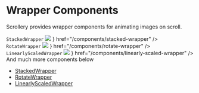 
# Wrapper Components

Scrollery provides wrapper components for animating images on scroll.

<Cards>
  <Card
    className="h-[240px] border border-slate-200 transition-all duration-400 bg-slate-50 overflow-hidden hover:shadow-md"
    title={
      <div className="flex flex-col justify-between items-center gap-10 w-full h-full">
        <code className="w-max text-v2-blue-dark">StackedWrapper</code>
        <img
          src="/stacked-card-demo.png"
          className="pointer-events-none w-[160px]"
        />
      </div>
    }
    href="/components/stacked-wrapper"
  />
  <Card
    className="h-[240px] border border-slate-200 transition-all duration-400 bg-slate-50 overflow-hidden hover:shadow-md"
    title={
      <div className="flex flex-col justify-between items-center gap-4 w-full h-full">
        <code className="w-max text-v2-blue-dark">RotateWrapper</code>
        <img
          src="/rotate-card-demo.png"
          className="pointer-events-none w-[200px]"
        />
      </div>
    }
    href="/components/rotate-wrapper"
  />
  <Card
    className="h-[240px] border border-slate-200 transition-all duration-400 bg-slate-50 overflow-hidden hover:shadow-md"
    title={
      <div className="flex flex-col justify-between items-center gap-8 w-full h-full">
        <code className="w-max text-v2-blue-dark">LinearlyScaledWrapper</code>
        <img
          src="/linearly-scaled-card-demo.png"
          className="pointer-events-none w-[180px]"
        />
      </div>
    }
    href="/components/linearly-scaled-wrapper"
  />
</Cards>

<div className="mt-4 flex w-full justify-center">
  And much more components below
</div>

- [StackedWrapper](/components/stacked-wrapper)
- [RotateWrapper](/components/rotate-wrapper)
- [LinearlyScaledWrapper](/components/linearly-scaled-wrapper)
